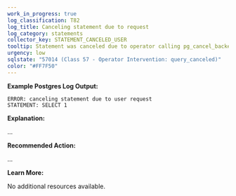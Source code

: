 ```yaml
---
work_in_progress: true
log_classification: T82
log_title: Canceling statement due to request
log_category: statements
collector_key: STATEMENT_CANCELED_USER
tooltip: Statement was canceled due to operator calling pg_cancel_backend
urgency: low
sqlstate: "57014 (Class 57 - Operator Intervention: query_canceled)"
color: "#FF7F50"
---
```


**Example Postgres Log Output:**

```
ERROR: canceling statement due to user request
STATEMENT: SELECT 1
```

**Explanation:**

...

**Recommended Action:**

...

**Learn More:**

No additional resources available.

